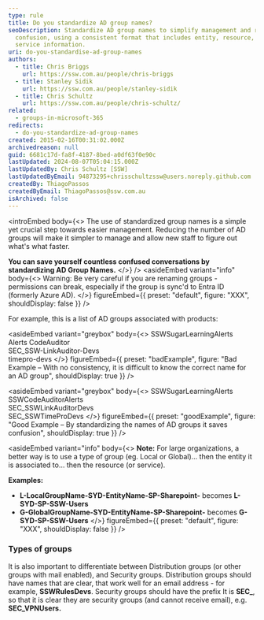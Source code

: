 ```yaml
---
type: rule
title: Do you standardize AD group names?
seoDescription: Standardize AD group names to simplify management and reduce
  confusion, using a consistent format that includes entity, resource, or
  service information.
uri: do-you-standardise-ad-group-names
authors:
  - title: Chris Briggs
    url: https://ssw.com.au/people/chris-briggs
  - title: Stanley Sidik
    url: https://ssw.com.au/people/stanley-sidik
  - title: Chris Schultz
    url: https://ssw.com.au/people/chris-schultz/
related:
  - groups-in-microsoft-365
redirects:
  - do-you-standardize-ad-group-names
created: 2015-02-16T00:31:02.000Z
archivedreason: null
guid: 6681c17d-fa8f-4187-8bed-a0df63f0e90c
lastUpdated: 2024-08-07T05:04:15.000Z
lastUpdatedBy: Chris Schultz [SSW]
lastUpdatedByEmail: 94873295+chrisschultzssw@users.noreply.github.com
createdBy: ThiagoPassos
createdByEmail: ThiagoPassos@ssw.com.au
isArchived: false
---
```


<introEmbed
  body={<>
The use of standardized group names is a simple yet crucial step towards easier management. Reducing the number of AD groups will make it simpler to manage and allow new staff to figure out what's what faster.

**You can save yourself countless confused conversations by standardizing AD Group Names.**
  </>}
/>
<asideEmbed
  variant="info"
  body={<>
    Warning: Be very careful if you are renaming groups - permissions can break, especially if the group is sync'd to Entra ID (formerly Azure AD).
  </>}
  figureEmbed={{
    preset: "default",
    figure: "XXX",
    shouldDisplay: false
  }}
/>

For example, this is a list of AD groups associated with products:

<asideEmbed
  variant="greybox"
  body={<>
    SSWSugarLearningAlerts\
 Alerts CodeAuditor\
 SEC_SSW-LinkAuditor-Devs\
 timepro-devs
  </>}
  figureEmbed={{
    preset: "badExample",
    figure: "Bad Example – With no consistency, it is difficult to know the correct name for an AD group",
    shouldDisplay: true
  }}
/>

<asideEmbed
  variant="greybox"
  body={<>
    SSWSugarLearningAlerts\
 SSWCodeAuditorAlerts\
 SEC_SSWLinkAuditorDevs\
 SEC_SSWTimeProDevs
  </>}
  figureEmbed={{
    preset: "goodExample",
    figure: "Good Example – By standardizing the names of AD groups it saves confusion",
    shouldDisplay: true
  }}
/>

<asideEmbed
  variant="info"
  body={<>
    **Note:** For large organizations, a better way is to use a type of group (eg. Local or Global)... then the entity it is associated to… then the resource (or service).

**Examples:**

- **L-LocalGroupName-SYD-EntityName-SP-Sharepoint-** becomes **L-SYD-SP-SSW-Users**
- **G-GlobalGroupName-SYD-EntityName-SP-Sharepoint-** becomes **G-SYD-SP-SSW-Users**
  </>}
  figureEmbed={{
    preset: "default",
    figure: "XXX",
    shouldDisplay: false
  }}
/>

### Types of groups

It is also important to differentiate between Distribution groups (or other groups with mail enabled), and Security groups. Distribution groups should have names that are clear, that work well for an email address - for example, **SSWRulesDevs**. Security groups should have the prefix It is **SEC\_**, so that it is clear they are security groups (and cannot receive email), e.g. **SEC_VPNUsers.**
